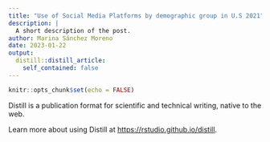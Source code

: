 ```yaml
---
title: "Use of Social Media Platforms by demographic group in U.S 2021"
description: |
  A short description of the post.
author: Marina Sánchez Moreno
date: 2023-01-22
output:
  distill::distill_article:
    self_contained: false
---
```



```r
knitr::opts_chunk$set(echo = FALSE)
```

Distill is a publication format for scientific and technical writing, native to the web.

Learn more about using Distill at <https://rstudio.github.io/distill>.


